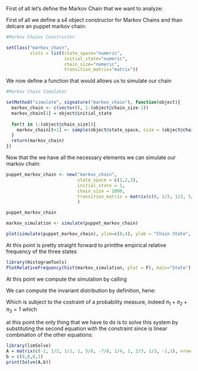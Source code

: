 \section{Puppet Markov Chain}

First of all let's define the Markov Chain that we want to analyze:

\begin{figure}
   \includegraphics[width=0.475\textwidth]{images/markov.png}
   \hfill
   \includegraphics[width=0.475\textwidth]{images/markov.png}
   \caption{On the left the graphical reppresentaion of our Markov Chain and on the right its transition matrix}
\end{figure}



First of all we define a s4 object constructor for Markov Chains and than delcare an puppet markov chain:

```r
#Markov Chains Constructor

setClass("markov_chain",
         slots = list(state_space="numeric",
                      initial_state="numeric",
                      chain_size="numeric",
                      transition_matrix="matrix"))
```

\subsection{Markov Chain Simulation}

We now define a function that would allows us to simulate our chain

```r
#Markov Chain Simulator

setMethod("simulate", signature("markov_chain"), function(object){
  markov_chain <- c(vector(), 1:(object@chain_size-1))
  markov_chain[1] = object@initial_state
  
  for(t in 1:(object@chain_size)){
    markov_chain[t+1] <- sample(object@state_space, size = (object@chain_size), prob=object@transition_matrix[markov_chain[t],], replace = TRUE)
  }
  return(markov_chain)
})
```

Now that the we have all the necessary elements we can simulate our markov chain:

```r

puppet_markov_chain <- new("markov_chain",
                           state_space = c(1,2,3),
                           initial_state = 1,
                           chain_size = 1000,
                           transition_matrix = matrix(c(0, 1/2, 1/2, 5/8, 1/8, 1/4, 2/3, 1/3, 0), nrow = 3, ncol = 3)
                           )

puppet_markov_chain

markov_simulation <- simulate(puppet_markov_chain)

plot(simulate(puppet_markov_chain), ylim=c(0,4), ylab = "Chain State", xlab = "Time", main = "Simulated Markov Chain")
```
\subsection{States Empirical Relative Frequency}

At this point is pretty straight forward to printthe empirical relative frequency of the three states
```r
library(HistogramTools)
PlotRelativeFrequency(hist(markov_simulation, plot = F), main="State")
```


\subsection{Simulation Repeatition}

At this point we compute the simulation by calling


\subsection{Invariant Distribution $\pi$ (closed form)}
We can compute the invariant distribution by definition, hene:

\begin{equation}
\pi = \left(\begin{array}{c} \pi_1\\ \pi_2\\ \pi_3 \end{array}\right) = (\pi_1 \pi_2 \pi_3) \cdot
\left(\begin{array}{c c c}
0 & \frac{1}{2} & \frac{1}{2} \\
\frac{5}{8} & \frac{1}{8} & \frac{1}{4} \\
\frac{2}{3} & \frac{1}{3} & 0 \\ 
\end{array})\right) = \pi P
\end{equation}

Which is subject to the costraint of a probability measure, indeed $\pi_1 + \pi_2 + \pi_3 = 1$ which 

at this point the only thing that we have to do is to solve this system by substituting the second equation with  the constraint since is linear combination of the other equations:

```r
library(limSolve)
A = matrix(c(-1, 1/2, 1/2, 1, 5/8, -7/8, 1/4, 1, 2/3, 1/3, -1,1), nrow = 4, ncol = 3)
b = c(0,0,0,1)
print(Solve(A,b))
```
\subsection{Evaluation}

\subsection{Initial State Independecy}

